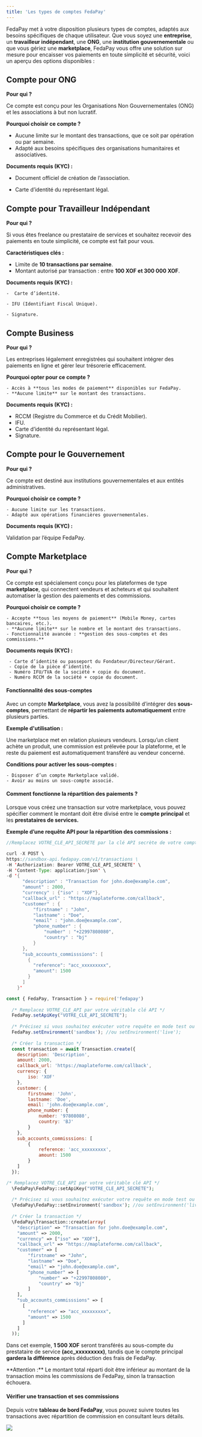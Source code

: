 ```yaml
---
title: 'Les types de comptes FedaPay'
---
```


FedaPay met à votre disposition plusieurs types de comptes, adaptés aux besoins spécifiques de chaque utilisateur. Que vous soyez une **entreprise**, un **travailleur indépendant**, une **ONG**, une **institution gouvernementale** ou que vous gériez une **marketplace**, FedaPay vous offre une solution sur mesure pour encaisser vos paiements en toute simplicité et sécurité, voici un aperçu des options disponibles :

## Compte pour ONG

**Pour qui ?**

Ce compte est conçu pour les Organisations Non Gouvernementales (ONG) et les associations à but non lucratif.
 
**Pourquoi choisir ce compte ?**

   - Aucune limite sur le montant des transactions, que ce soit par opération ou par semaine.
   - Adapté aux besoins spécifiques des organisations humanitaires et associatives.
     
**Documents requis (KYC) :**

   - Document officiel de création de l’association.
    
   - Carte d’identité du représentant légal.

## Compte pour Travailleur Indépendant

**Pour qui ?**

 Si vous êtes freelance ou prestataire de services et souhaitez recevoir des paiements en toute simplicité, ce compte est fait pour vous.
 
**Caractéristiques clés :**

   - Limite de **10 transactions par semaine**.
   - Montant autorisé par transaction : entre **100 XOF et 300 000 XOF**.
     
**Documents requis (KYC) :**

    -  Carte d’identité.
     
    - IFU (Identifiant Fiscal Unique).
     
    - Signature.

## Compte Business

**Pour qui ?**

 Les entreprises légalement enregistrées qui souhaitent intégrer des paiements en ligne et gérer leur trésorerie efficacement.
 
**Pourquoi opter pour ce compte ?**

    - Accès à **tous les modes de paiement** disponibles sur FedaPay.
    - **Aucune limite** sur le montant des transactions.
  
**Documents requis (KYC) :**

   - RCCM (Registre du Commerce et du Crédit Mobilier).
   - IFU.
   - Carte d’identité du représentant légal.
   - Signature.

## Compte pour le Gouvernement

**Pour qui ?**

 Ce compte est destiné aux institutions gouvernementales et aux entités administratives.
 
**Pourquoi choisir ce compte ?**

    - Aucune limite sur les transactions.
    - Adapté aux opérations financières gouvernementales.
    
**Documents requis (KYC) :**

Validation par l’équipe FedaPay.

## Compte Marketplace

**Pour qui ?**

 Ce compte est spécialement conçu pour les plateformes de type **marketplace**, qui connectent vendeurs et acheteurs et qui souhaitent automatiser la gestion des paiements et des commissions.
 
**Pourquoi choisir ce compte ?**

    - Accepte **tous les moyens de paiement** (Mobile Money, cartes bancaires, etc.).
    - **Aucune limite** sur le nombre et le montant des transactions.
    - Fonctionnalité avancée : **gestion des sous-comptes et des commissions.**
  
**Documents requis (KYC) :**

     - Carte d’identité ou passeport du Fondateur/Directeur/Gérant.
     - Copie de la pièce d’identité.
     - Numéro IFU/TVA de la société + copie du document.
     - Numéro RCCM de la société + copie du document.

#### Fonctionnalité des sous-comptes

Avec un compte **Marketplace**, vous avez la possibilité d’intégrer des **sous-comptes**, permettant de **répartir les paiements automatiquement** entre plusieurs parties.

**Exemple d'utilisation :**

Une marketplace met en relation plusieurs vendeurs. Lorsqu’un client achète un produit, une commission est prélevée pour la plateforme, et le reste du paiement est automatiquement transféré au vendeur concerné.

**Conditions pour activer les sous-comptes :**

    - Disposer d’un compte Marketplace validé.
    - Avoir au moins un sous-compte associé.
    
#### Comment fonctionne la répartition des paiements ?

Lorsque vous créez une transaction sur votre marketplace, vous pouvez spécifier comment le montant doit être divisé entre le **compte principal** et les **prestataires de services.**

**Exemple d’une requête API pour la répartition des commissions :**

<CodeGroup>

  ```java Curl
 //Remplacez VOTRE_CLE_API_SECRETE par la clé API secrète de votre compte sandbox ou live. Si vous utilisez votre compte live, vous devez remplacer le lien par https://api.fedapay.com/v1/transactions
  
curl -X POST \
  https://sandbox-api.fedapay.com/v1/transactions \
  -H 'Authorization: Bearer VOTRE_CLE_API_SECRETE' \
  -H 'Content-Type: application/json' \
  -d '{
        "description" : "Transaction for john.doe@example.com",
        "amount" : 2000,
        "currency" : {"iso" : "XOF"},
        "callback_url" : "https://maplateforme.com/callback",
        "customer" : {
            "firstname" : "John",
            "lastname" : "Doe",
            "email" : "john.doe@example.com",
            "phone_number" : {
                "number" : "+22997808080",
                "country" : "bj"
            }
        },
        "sub_accounts_commisssions": [
          {
            "reference": "acc_xxxxxxxxx",
            "amount": 1500
          }
        ]
      }'
```

```javascript NodeJs
const { FedaPay, Transaction } = require('fedapay')
  
  /* Remplacez VOTRE_CLE_API par votre véritable clé API */
  FedaPay.setApiKey("VOTRE_CLE_API_SECRETE");
  
  /* Précisez si vous souhaitez exécuter votre requête en mode test ou live */
  FedaPay.setEnvironment('sandbox'); //ou setEnvironment('live');
  
  /* Créer la transaction */
  const transaction = await Transaction.create({
    description: 'Description',
    amount: 2000,
    callback_url: 'https://maplateforme.com/callback',
    currency: {
        iso: 'XOF'
    },
    customer: {
        firstname: 'John',
        lastname: 'Doe',
        email: 'john.doe@example.com',
        phone_number: {
            number: '97808080',
            country: 'BJ'
        }
    },
    sub_accounts_commisssions: [
        {
            reference: 'acc_xxxxxxxxx',
            amount: 1500
        }
    ]
  });
```

```php PHP
/* Remplacez VOTRE_CLE_API par votre véritable clé API */
  \FedaPay\FedaPay::setApiKey("VOTRE_CLE_API_SECRETE");
  
  /* Précisez si vous souhaitez exécuter votre requête en mode test ou live */
  \FedaPay\FedaPay::setEnvironment('sandbox'); //ou setEnvironment('live');
  
  /* Créer la transaction */
  \FedaPay\Transaction::create(array(
    "description" => "Transaction for john.doe@example.com",
    "amount" => 2000,
    "currency" => ["iso" => "XOF"],
    "callback_url" => "https://maplateforme.com/callback",
    "customer" => [
        "firstname" => "John",
        "lastname" => "Doe",
        "email" => "john.doe@example.com",
        "phone_number" => [
            "number" => "+22997808080",
            "country" => "bj"
        ]
    ],
    "sub_accounts_commisssions" => [
      [
        "reference" => "acc_xxxxxxxxx",
        "amount" => 1500
      ]
    ]
  ));
```

</CodeGroup>

Dans cet exemple, **1 500 XOF** seront transférés au sous-compte du prestataire de service **(acc_xxxxxxxxx)**, tandis que le compte principal **gardera la différence** après déduction des frais de FedaPay.

<Warning>
  **Attention :** Le montant total réparti doit être inférieur au montant de la transaction moins les commissions de FedaPay, sinon la transaction échouera.
</Warning>

 #### Vérifier une transaction et ses commissions

 Depuis votre **tableau de bord  FedaPay**, vous pouvez suivre toutes les transactions avec répartition de commission en consultant leurs détails.

<Frame>
  <img src="https://res.cloudinary.com/dvilp6td2/image/upload/v1742553992/marketplace-transaction-detail-6b778e19a5754bb058c59c6449761716a9c4db5db99ee4fe875ca19db3450c5c_um1vnv.png" />
</Frame>